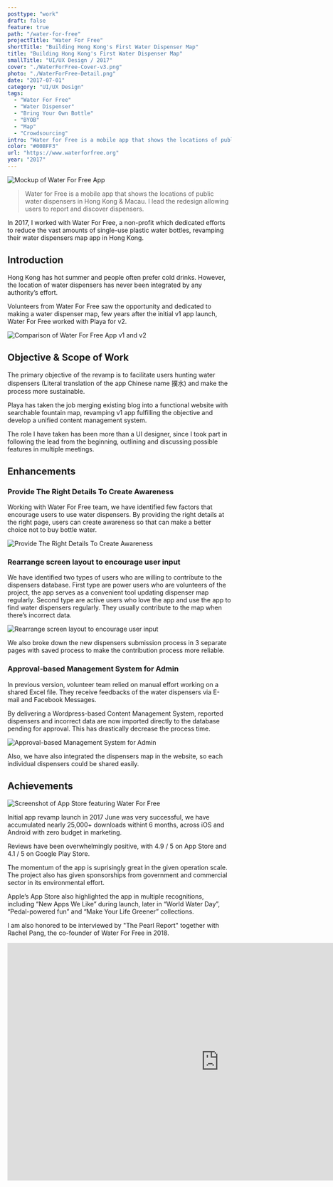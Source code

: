 ```yaml
---
posttype: "work"
draft: false
feature: true
path: "/water-for-free"
projectTitle: "Water For Free"
shortTitle: "Building Hong Kong's First Water Dispenser Map"
title: "Building Hong Kong's First Water Dispenser Map"
smallTitle: "UI/UX Design / 2017"
cover: "./WaterForFree-Cover-v3.png"
photo: "./WaterForFree-Detail.png"
date: "2017-07-01"
category: "UI/UX Design"
tags:
  - "Water For Free"
  - "Water Dispenser"
  - "Bring Your Own Bottle"
  - "BYOB"
  - "Map"
  - "Crowdsourcing"
intro: "Water for Free is a mobile app that shows the locations of public water dispensers in Hong Kong & Macau. I lead the redesign allowing users to report and discover dispensers."
color: "#00BFF3"
url: "https://www.waterforfree.org"
year: "2017"
---
```



![Mockup of Water For Free App](./W4F3.png)


<WorkMeta>
<div style="grid-column: span 8"><blockquote>Water for Free is a mobile app that shows the locations of public water dispensers in Hong Kong & Macau. I lead the redesign allowing users to report and discover dispensers.</blockquote>
</div>
<div style="grid-column: span 4">
<Meta icon="phone-laptop" label="platform" value="Website, Mobile App, CMS"/>
<Meta icon="bullhorn" label="Development workflow" value="Waterfall Model"/>
<Meta icon="calendar-alt" label="timeframe" value="2016 Dec - 2017 June"/>
<Meta icon="coffee" label="type" value="Client Project"/>
</div>
</WorkMeta>

In 2017, I worked with Water For Free, a non-profit which dedicated efforts to reduce the vast amounts of single-use plastic water bottles, revamping their water dispensers map app in Hong Kong.

## Introduction

Hong Kong has hot summer and people often prefer cold drinks. However, the location of water dispensers has never been integrated by any authority’s effort.

Volunteers from Water For Free saw the opportunity and dedicated to making a water dispenser map, few years after the initial v1 app launch, Water For Free worked with Playa for v2.

![Comparison of Water For Free App v1 and v2](./Compare.png)

## Objective & Scope of Work

The primary objective of the revamp is to facilitate users hunting water dispensers (Literal translation of the app Chinese name 撲水) and make the process more sustainable.

Playa has taken the job merging existing blog into a functional website with searchable fountain map, revamping v1 app fulfilling the objective and develop a unified content management system.

The role I have taken has been more than a UI designer, since I took part in following the lead from the beginning, outlining and discussing possible features in multiple meetings.

## Enhancements

### Provide The Right Details To Create Awareness

Working with Water For Free team, we have identified few factors that encourage users to use water dispensers. By providing the right details at the right page, users can create awareness so that can make a better choice not to buy bottle water.

![Provide The Right Details To Create Awareness](./Caption-1.png)

### Rearrange screen layout to encourage user input

We have identified two types of users who are willing to contribute to the dispensers database. First type are power users who are volunteers of the project, the app serves as a convenient tool updating dispenser map regularly. Second type are active users who love the app and use the app to find water dispensers regularly. They usually contribute to the map when there’s incorrect data.

![Rearrange screen layout to encourage user input](./Caption-2.png)

We also broke down the new dispensers submission process in 3 separate pages with saved process to make the contribution process more reliable.

### Approval-based Management System for Admin

In previous version, volunteer team relied on manual effort working on a shared Excel file. They receive feedbacks of the water dispensers via E-mail and Facebook Messages.

By delivering a Wordpress-based Content Management System, reported dispensers and incorrect data are now imported directly to the database pending for approval. This has drastically decrease the process time.

![Approval-based Management System for Admin](./W4F-Web.png)

Also, we have also integrated the dispensers map in the website, so each individual dispensers could be shared easily.

## Achievements

![Screenshot of App Store featuring Water For Free](./W4F-AppStore.png)

Initial app revamp launch in 2017 June was very successful, we have accumulated nearly 25,000+ downloads withint 6 months, across iOS and Android with zero budget in marketing.

Reviews have been overwhelmingly positive, with 4.9 / 5 on App Store and 4.1 / 5 on Google Play Store. 

The momentum of the app is suprisingly great in the given operation scale. The project also has given sponsorships from government and commercial sector in its environmental effort.

Apple’s App Store also highlighted the app in multiple recognitions, including “New Apps We Like” during launch, later in “World Water Day”, “Pedal-powered fun” and “Make Your Life Greener” collections.

I am also honored to be interviewed by "The Pearl Report" together with Rachel Pang, the co-founder of Water For Free in 2018.

<iframe width="950" height="534" src="https://www.youtube.com/embed/YuXQS_Aqvqc" frameborder="0" allow="accelerometer; autoplay; clipboard-write; encrypted-media; gyroscope; picture-in-picture" allowfullscreen></iframe>
<GridBlock>
  <Data caption="Type" nodata="Client Project" />
  <Data caption="Client" nodata="Water for Free" />
  <Data
    caption="Roles"
    nodata="UI/UX Designer, "
    data2="Visual Designer, "
    data3="Project Manager"
  />
    <Data
    caption="Deliverables"
    nodata="iOS & Android App, "
    data2="Website, "
    data3="Content Management System"
  />
  <Data caption="Year" nodata="2017" />
  <Data caption="Project Timeframe" nodata="6 months" />

  <Data caption="App Installs" nodata="70,000+" />
  <Data caption="Launched In" nodata="2017 June" />
</GridBlock>
